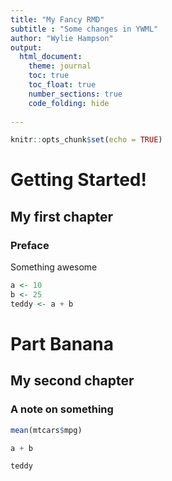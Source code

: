 ```yaml
---
title: "My Fancy RMD"
subtitle : "Some changes in YWML"
author: "Wylie Hampson"
output: 
  html_document:
    theme: journal
    toc: true
    toc_float: true
    number_sections: true
    code_folding: hide
    
---
```


```r
knitr::opts_chunk$set(echo = TRUE)
```

# Getting Started!

## My first chapter

### Preface

Something awesome

```r
a <- 10
b <- 25
teddy <- a + b
```

# Part Banana

## My second chapter

### A note on something

```r
mean(mtcars$mpg)

a + b

teddy
```

